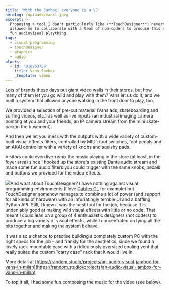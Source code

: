 ```yaml
---
title: 'With the Jambox, everyone is a VJ'
heroImg: /uploads/vans1.jpeg
excerpt: >
  Proposing a tool I don't particularly like (**TouchDesigner**) nevertheless
  allowed me to collaborate with a team of non-coders to produce this seriously
  fun audiovisual plaything.
tags:
  - visual-programming
  - touchdesigner
  - graphics
  - audio
blocks:
  - id: '918953759'
    title: Vans Jambox
    _template: vimeo
---
```


Lots of brands these days put giant video walls in their stores, but how many of them let you go wild and play with them? Vans let us do it, and we built a system that allowed anyone walking in the front door to play, too.

We provided a selection of pre-cut material (Vans ads, skateboarding and surfing videos, etc.) as well as live inputs (an industrial imaging camera pointing at you and your friends, an IP camera stream from the mini skate-park in the basement).

And then we let you mess with the outputs with a wide variety of custom-built visual effects filters, controlled by MIDI: foot switches, foot pedals and an AKAI controller with a variety of knobs and squishy pads.

Visitors could even live-remix the music playing in the store (at least, in the foyer area) since I hooked up the store's existing Dante audio stream and made some fun audio filters you could trigger with the same knobs, pedals and buttons we provided for the video effects.

![](/uploads/vans2.jpeg)And what about TouchDesigner? I have nothing against visual programming environments (I love [Cables.GL](https://cables.gl/) for example) but TouchDesigner somehow manages to combine a lot of power (and support for all kinds of hardware) with an infuriatingly terrible UI and a baffling Python API. Still, I knew it was the best tool for the job, because it is undeniably good at making wild visual effects with little or no code. That meant I could lean on a group of 4 enthusiastic designers (not coders) to produce a big variety of visual effects, while I concentrated on tying all the bits together and making the system behave.

It was also a chance to practise building a completely custom PC with the right specs for the job - and frankly for the aesthetics, since we found a lovely rack-mountable case with a ridiculously oversized cooling vent that really suited the custom "carry case" rack that it would live in.

More detail at [https://random.studio/projects/an-audio-visual-jambox-for-vans-in-milan](https://random.studio/projects/an-audio-visual-jambox-for-vans-in-milan)

To top it all, I had some fun composing the music for the video (see below).
